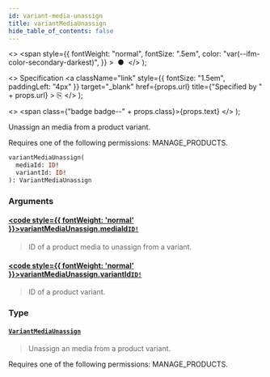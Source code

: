 ```yaml
---
id: variant-media-unassign
title: variantMediaUnassign
hide_table_of_contents: false
---
```


  <>
    <span
      style={{
        fontWeight: "normal",
        fontSize: ".5em",
        color: "var(--ifm-color-secondary-darkest)",
      }}
    >
      &nbsp;●&nbsp;
    </span>
  </>
);

  <>
    Specification
    <a
      className="link"
      style={{ fontSize: "1.5em", paddingLeft: "4px" }}
      target="\_blank"
      href={props.url}
      title={"Specified by " + props.url}
    >
      ⎘
    </a>
  </>
);

  <>
    <span class={"badge badge--" + props.class}>{props.text}</span>
  </>
);

Unassign an media from a product variant.

Requires one of the following permissions: MANAGE_PRODUCTS.

```graphql
variantMediaUnassign(
  mediaId: ID!
  variantId: ID!
): VariantMediaUnassign
```

### Arguments

#### [<code style={{ fontWeight: 'normal' }}>variantMediaUnassign.<b>mediaId</b></code>](#)<Bullet />[`ID!`](../../api-reference/scalars/id) <Badge class="secondary" text="non-null"/> <Badge class="secondary" text="scalar"/>

> ID of a product media to unassign from a variant.

#### [<code style={{ fontWeight: 'normal' }}>variantMediaUnassign.<b>variantId</b></code>](#)<Bullet />[`ID!`](../../api-reference/scalars/id) <Badge class="secondary" text="non-null"/> <Badge class="secondary" text="scalar"/>

> ID of a product variant.

### Type

#### [`VariantMediaUnassign`](../../api-reference/objects/variant-media-unassign) <Badge class="secondary" text="object"/>

> Unassign an media from a product variant.

Requires one of the following permissions: MANAGE_PRODUCTS.

>
